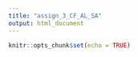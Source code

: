 ```yaml
---
title: "assign_3_CF_AL_SA"
output: html_document
---
```


```r
knitr::opts_chunk$set(echo = TRUE)
```
